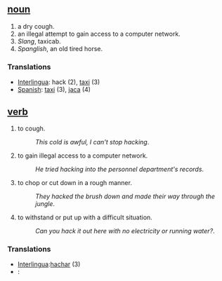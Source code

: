 == [[noun]] ==
#a dry cough.
#an illegal attempt to gain access to a computer network.
#''Slang'', taxicab.
#''Spanglish'', an old tired horse.

=== Translations ===
*[[Interlingua]]: hack (2), [[taxi]] (3)
*[[Spanish]]: [[taxi]] (3), [[jaca]] (4)

== [[verb]] ==
#to cough.
#:''This cold is awful, I can't stop hacking''.
#to gain illegal access to a computer network.
#:''He tried hacking into the personnel department's records''.
#to chop or cut down in a rough manner.
#:''They hacked the brush down and made their way through the jungle''.
#to withstand or put up with a difficult situation.
#:''Can you hack it out here with no electricity or running water?''.

=== Translations ===
*[[Interlingua]]:[[hachar]] (3)
*[[]]: [[]]